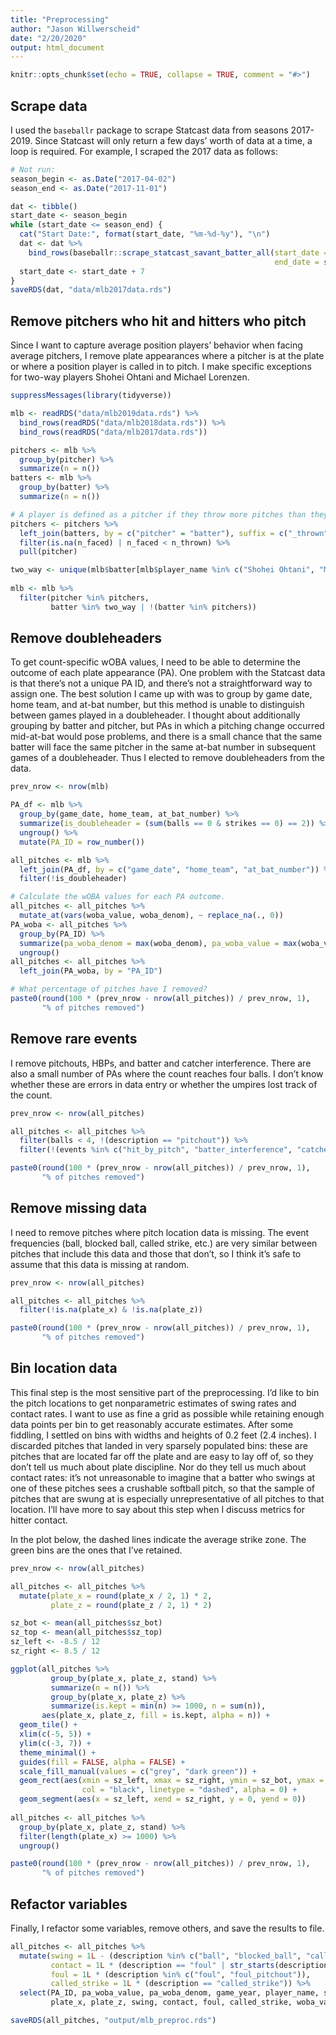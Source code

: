 ```yaml
---
title: "Preprocessing"
author: "Jason Willwerscheid"
date: "2/20/2020"
output: html_document
---
```


```r
knitr::opts_chunk$set(echo = TRUE, collapse = TRUE, comment = "#>")
```

## Scrape data

I used the `baseballr` package to scrape Statcast data from seasons 2017-2019. Since Statcast will only return a few days' worth of data at a time, a loop is required. For example, I scraped the 2017 data as follows:

```r
# Not run:
season_begin <- as.Date("2017-04-02")
season_end <- as.Date("2017-11-01")

dat <- tibble()
start_date <- season_begin
while (start_date <= season_end) {
  cat("Start Date:", format(start_date, "%m-%d-%y"), "\n")
  dat <- dat %>%
    bind_rows(baseballr::scrape_statcast_savant_batter_all(start_date = start_date,
                                                           end_date = start_date + 6))
  start_date <- start_date + 7
}
saveRDS(dat, "data/mlb2017data.rds")
```

## Remove pitchers who hit and hitters who pitch

Since I want to capture average position players' behavior when facing average pitchers, I remove plate appearances where a pitcher is at the plate or where a position player is called in to pitch. I make specific exceptions for two-way players Shohei Ohtani and Michael Lorenzen.

```r
suppressMessages(library(tidyverse))

mlb <- readRDS("data/mlb2019data.rds") %>%
  bind_rows(readRDS("data/mlb2018data.rds")) %>%
  bind_rows(readRDS("data/mlb2017data.rds"))

pitchers <- mlb %>%
  group_by(pitcher) %>%
  summarize(n = n())
batters <- mlb %>%
  group_by(batter) %>%
  summarize(n = n())

# A player is defined as a pitcher if they throw more pitches than they face.
pitchers <- pitchers %>%
  left_join(batters, by = c("pitcher" = "batter"), suffix = c("_thrown", "_faced")) %>%
  filter(is.na(n_faced) | n_faced < n_thrown) %>% 
  pull(pitcher)

two_way <- unique(mlb$batter[mlb$player_name %in% c("Shohei Ohtani", "Michael Lorenzen")])
  
mlb <- mlb %>%
  filter(pitcher %in% pitchers, 
         batter %in% two_way | !(batter %in% pitchers))
```

## Remove doubleheaders

To get count-specific wOBA values, I need to be able to determine the outcome of each plate appearance (PA). One problem with the Statcast data is that there's not a unique PA ID, and there's not a straightforward way to assign one. The best solution I came up with was to group by game date, home team, and at-bat number, but this method is unable to distinguish between games played in a doubleheader. I thought about additionally grouping by batter and pitcher, but PAs in which a pitching change occurred mid-at-bat would pose problems, and there is a small chance that the same batter will face the same pitcher in the same at-bat number in subsequent games of a doubleheader. Thus I elected to remove doubleheaders from the data.

```r
prev_nrow <- nrow(mlb)

PA_df <- mlb %>%
  group_by(game_date, home_team, at_bat_number) %>%
  summarize(is_doubleheader = (sum(balls == 0 & strikes == 0) == 2)) %>%
  ungroup() %>%
  mutate(PA_ID = row_number())

all_pitches <- mlb %>%
  left_join(PA_df, by = c("game_date", "home_team", "at_bat_number")) %>%
  filter(!is_doubleheader)

# Calculate the wOBA values for each PA outcome.
all_pitches <- all_pitches %>%
  mutate_at(vars(woba_value, woba_denom), ~ replace_na(., 0))
PA_woba <- all_pitches %>%
  group_by(PA_ID) %>%
  summarize(pa_woba_denom = max(woba_denom), pa_woba_value = max(woba_value)) %>%
  ungroup()
all_pitches <- all_pitches %>%
  left_join(PA_woba, by = "PA_ID")

# What percentage of pitches have I removed?
paste0(round(100 * (prev_nrow - nrow(all_pitches)) / prev_nrow, 1), 
       "% of pitches removed")
```

## Remove rare events

I remove pitchouts, HBPs, and batter and catcher interference. There are also a small number of PAs where the count reaches four balls. I don't know whether these are errors in data entry or whether the umpires lost track of the count.

```r
prev_nrow <- nrow(all_pitches)

all_pitches <- all_pitches %>%
  filter(balls < 4, !(description == "pitchout")) %>%
  filter(!(events %in% c("hit_by_pitch", "batter_interference", "catcher_interf")))

paste0(round(100 * (prev_nrow - nrow(all_pitches)) / prev_nrow, 1), 
       "% of pitches removed")
```

## Remove missing data

I need to remove pitches where pitch location data is missing. The event frequencies (ball, blocked ball, called strike, etc.) are very similar between pitches that include this data and those that don't, so I think it's safe to assume that this data is missing at random.

```r
prev_nrow <- nrow(all_pitches)

all_pitches <- all_pitches %>%
  filter(!is.na(plate_x) & !is.na(plate_z))

paste0(round(100 * (prev_nrow - nrow(all_pitches)) / prev_nrow, 1), 
       "% of pitches removed")
```

## Bin location data

This final step is the most sensitive part of the preprocessing. I'd like to bin the pitch locations to get nonparametric estimates of swing rates and contact rates. I want to use as fine a grid as possible while retaining enough data points per bin to get reasonably accurate estimates. After some fiddling, I settled on bins with widths and heights of 0.2 feet (2.4 inches). I discarded pitches that landed in very sparsely populated bins: these are pitches that are located far off the plate and are easy to lay off of, so they don't tell us much about plate discipline. Nor do they tell us much about contact rates: it's not unreasonable to imagine that a batter who swings at one of these pitches sees a crushable softball pitch, so that the sample of pitches that are swung at is especially unrepresentative of all pitches to that location. I'll have more to say about this step when I discuss metrics for hitter contact.

In the plot below, the dashed lines indicate the average strike zone. The green bins are the ones that I've retained.

```r
prev_nrow <- nrow(all_pitches)

all_pitches <- all_pitches %>%
  mutate(plate_x = round(plate_x / 2, 1) * 2,
         plate_z = round(plate_z / 2, 1) * 2)

sz_bot <- mean(all_pitches$sz_bot)
sz_top <- mean(all_pitches$sz_top)
sz_left <- -8.5 / 12
sz_right <- 8.5 / 12

ggplot(all_pitches %>% 
         group_by(plate_x, plate_z, stand) %>% 
         summarize(n = n()) %>%
         group_by(plate_x, plate_z) %>%
         summarize(is.kept = min(n) >= 1000, n = sum(n)), 
       aes(plate_x, plate_z, fill = is.kept, alpha = n)) +
  geom_tile() + 
  xlim(c(-5, 5)) +
  ylim(c(-3, 7)) +
  theme_minimal() +
  guides(fill = FALSE, alpha = FALSE) +
  scale_fill_manual(values = c("grey", "dark green")) +
  geom_rect(aes(xmin = sz_left, xmax = sz_right, ymin = sz_bot, ymax = sz_top),
                col = "black", linetype = "dashed", alpha = 0) +
  geom_segment(aes(x = sz_left, xend = sz_right, y = 0, yend = 0))
  
all_pitches <- all_pitches %>%
  group_by(plate_x, plate_z, stand) %>%
  filter(length(plate_x) >= 1000) %>%
  ungroup()

paste0(round(100 * (prev_nrow - nrow(all_pitches)) / prev_nrow, 1), 
       "% of pitches removed")
```

## Refactor variables

Finally, I refactor some variables, remove others, and save the results to file.

```r
all_pitches <- all_pitches %>%
  mutate(swing = 1L - (description %in% c("ball", "blocked_ball", "called_strike")),
         contact = 1L * (description == "foul" | str_starts(description, "hit_into_play")),
         foul = 1L * (description %in% c("foul", "foul_pitchout")),
         called_strike = 1L * (description == "called_strike")) %>%
  select(PA_ID, pa_woba_value, pa_woba_denom, game_year, player_name, stand, balls, strikes, 
         plate_x, plate_z, swing, contact, foul, called_strike, woba_value, woba_denom)

saveRDS(all_pitches, "output/mlb_preproc.rds")
```